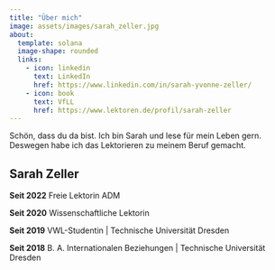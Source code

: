 ```yaml
---
title: "Über mich"
image: assets/images/sarah_zeller.jpg
about:
  template: solana
  image-shape: rounded
  links: 
    - icon: linkedin
      text: LinkedIn
      href: https://www.linkedin.com/in/sarah-yvonne-zeller/
    - icon: book
      text: VfLL
      href: https://www.lektoren.de/profil/sarah-zeller
---
```


Schön, dass du da bist.
Ich bin Sarah und lese für mein Leben gern.
Deswegen habe ich das Lektorieren zu meinem Beruf gemacht.

## Sarah Zeller

**Seit 2022** Freie Lektorin ADM


**Seit 2020** Wissenschaftliche Lektorin


**Seit 2019** VWL-Studentin | Technische Universität Dresden


**Seit 2018** B. A. Internationalen Beziehungen | Technische Universität Dresden